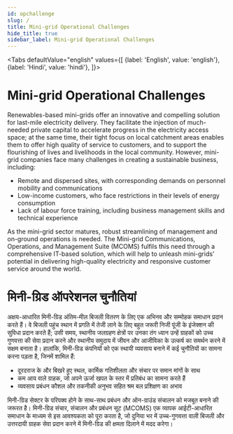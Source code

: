 ```yaml
---
id: opchallenge
slug: /
title: Mini-grid Operational Challenges
hide_title: true
sidebar_label: Mini-grid Operational Challenges
---
```



<Tabs
  defaultValue="english"
  values={[
    {label: 'English', value: 'english'},
    {label: 'Hindi', value: 'hindi'},
  ]}>
  <TabItem value="english">

# Mini-grid Operational Challenges

Renewables-based mini-grids offer an innovative and compelling solution for last-mile electricity delivery. They facilitate the injection of much-needed private capital to accelerate progress in the electricity access space; at the same time, their tight focus on local catchment areas enables them to offer high quality of service to customers, and to support the flourishing of lives and livelihoods in the local community.
However, mini-grid companies face many challenges in creating a sustainable business, including:
* Remote and dispersed sites, with corresponding demands on personnel mobility and communications
* Low-income customers, who face restrictions in their levels of energy consumption
* Lack of labour force training, including business management skills and technical experience

As the mini-grid sector matures, robust streamlining of management and on-ground operations is needed. The Mini-grid Communications, Operations, and Management Suite (MCOMS) fulfils this need through a comprehensive IT-based solution, which will help to unleash mini-grids’ potential in delivering high-quality electricity and responsive customer service around the world.
  </TabItem>
  <TabItem value="hindi">

# मिनी-ग्रिड ऑपरेशनल चुनौतियां

अक्षय-आधारित मिनी-ग्रिड अंतिम-मील बिजली वितरण के लिए एक अभिनव और सम्मोहक समाधान प्रदान करते हैं। वे बिजली पहुंच स्थान में प्रगति में तेजी लाने के लिए बहुत जरूरी निजी पूंजी के इंजेक्शन की सुविधा प्रदान करते हैं; उसी समय, स्थानीय जलग्रहण क्षेत्रों पर उनका तंग ध्यान उन्हें ग्राहकों को उच्च गुणवत्ता की सेवा प्रदान करने और स्थानीय समुदाय में जीवन और आजीविका के उत्कर्ष का समर्थन करने में सक्षम बनाता है।
हालांकि, मिनी-ग्रिड कंपनियों को एक स्थायी व्यवसाय बनाने में कई चुनौतियों का सामना करना पड़ता है, जिनमें शामिल हैं:
* दूरदराज के और बिखरे हुए स्थल, कार्मिक गतिशीलता और संचार पर समान मांगों के साथ
* कम आय वाले ग्राहक, जो अपने ऊर्जा खपत के स्तर में प्रतिबंध का सामना करते हैं
* व्यवसाय प्रबंधन कौशल और तकनीकी अनुभव सहित श्रम बल प्रशिक्षण का अभाव

मिनी-ग्रिड सेक्टर के परिपक्व होने के साथ-साथ प्रबंधन और ऑन-ग्राउंड संचालन को मजबूत बनाने की जरूरत है। मिनी-ग्रिड संचार, संचालन और प्रबंधन सूट (MCOMS) एक व्यापक आईटी-आधारित समाधान के माध्यम से इस आवश्यकता को पूरा करता है, जो दुनिया भर में उच्च-गुणवत्ता वाली बिजली और उत्तरदायी ग्राहक सेवा प्रदान करने में मिनी-ग्रिड की क्षमता दिलाने में मदद करेगा।
  </TabItem>
</Tabs>
